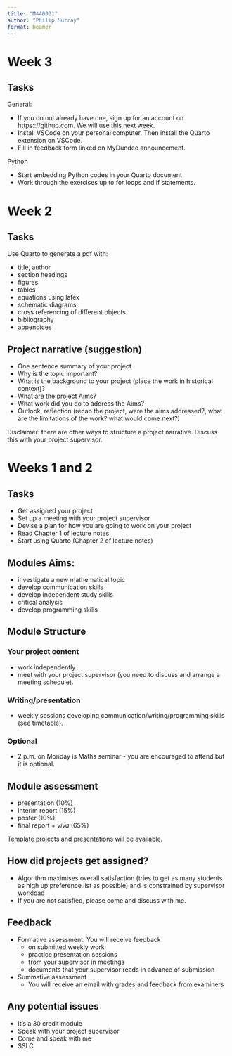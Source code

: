 ```yaml
---
title: "MA40001"
author: "Philip Murray"
format: beamer
---
```


# Week 3

## Tasks


General:

* If you do not already have one, sign up for an account on https:://github.com. We will use this next week.
* Install VSCode on your personal computer. Then install the Quarto extension on VSCode. 
* Fill in feedback form linked on MyDundee announcement.


Python

* Start embedding Python codes in your Quarto document 
* Work through the exercises up to for loops and if statements.

# Week 2

## Tasks

Use Quarto to generate a pdf with:

* title, author 
* section headings
* figures
* tables
* equations using latex
* schematic diagrams
* cross referencing of different objects
* bibliography
* appendices

## Project narrative (suggestion)

 * One sentence summary of your project
 * Why is the topic important?
 * What is the background to your project (place the work in historical context)?
 * What are the project Aims?
 * What work did you do to address the Aims?
 * Outlook, reflection (recap the project, were the aims addressed?, what are the limitations of the work? what would come next?)

 Disclaimer: there are other ways to structure a project narrative. Discuss this with your project supervisor.


 



# Weeks 1 and 2
## Tasks 

- Get assigned your project
- Set up a meeting with your project supervisor
- Devise a plan for how you are going to work on your project
- Read Chapter 1 of lecture notes
- Start using Quarto (Chapter 2 of lecture notes)



## Modules Aims:

* investigate a new mathematical topic
* develop communication skills
* develop independent study skills
* critical analysis
* develop programming skills

##  Module Structure


### Your project content

* work independently 
* meet with your project supervisor (you need to discuss and arrange a meeting schedule).

### Writing/presentation

* weekly sessions developing communication/writing/programming skills (see timetable).


### Optional

* 2 p.m. on Monday is Maths seminar - you are encouraged to attend but it is optional.



## Module assessment

* presentation (10%)
* interim report (15%)
* poster (10%)
* final report + *viva* (65%)

Template projects and presentations will be available.

## How did projects get assigned?

* Algorithm maximises overall satisfaction (tries to get as many students as high up preference list as possible) and is constrained by supervisor workload
* If you are not satisfied, please come and discuss with me.

## Feedback 

* Formative assessment. You will receive feedback 
    * on submitted weekly work
    * practice presentation sessions
    * from your supervisor in meetings
    * documents that your supervisor reads in advance of submission
* Summative assessment
    * You will receive an email with grades and feedback from examiners

## Any potential issues

* It's a 30 credit module
* Speak with your project supervisor
* Come and speak with me
* SSLC

